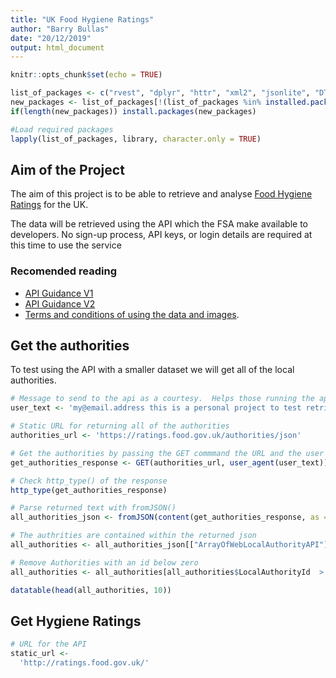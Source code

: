 ---
title: "UK Food Hygiene Ratings"
author: "Barry Bullas"
date: "20/12/2019"
output: html_document
---

```{r setup, include=FALSE}
knitr::opts_chunk$set(echo = TRUE)

list_of_packages <- c("rvest", "dplyr", "httr", "xml2", "jsonlite", "DT")
new_packages <- list_of_packages[!(list_of_packages %in% installed.packages()[,"Package"])]
if(length(new_packages)) install.packages(new_packages)

#Load required packages
lapply(list_of_packages, library, character.only = TRUE)
```

## Aim of the Project

The aim of this project is to be able to retrieve and analyse [Food Hygiene Ratings](http://api.ratings.food.gov.uk/help) for the UK.  

The data will be retrieved using the API which the FSA make available to developers. No sign-up process, API keys, or login details are required at this time to use the service

### Recomended reading

* [API Guidance V1](https://ratings.food.gov.uk/open-data-resources/documents/api-guidance.pdf)
* [API Guidance V2](http://api.ratings.food.gov.uk/help)
* [Terms and conditions of using the data and images](http://www.food.gov.uk/terms-and-conditions).

## Get the authorities
To test using the API with a smaller dataset we will get all of the local authorities.

```{r }
# Message to send to the api as a courtesy.  Helps those running the api contact you if needed
user_text <- 'my@email.address this is a personal project to test retrieving data from the FSA api'

# Static URL for returning all of the authorities
authorities_url <- 'https://ratings.food.gov.uk/authorities/json'

# Get the authorities by passing the GET commmand the URL and the user text
get_authorities_response <- GET(authorities_url, user_agent(user_text))

# Check http_type() of the response
http_type(get_authorities_response)

# Parse returned text with fromJSON()
all_authorities_json <- fromJSON(content(get_authorities_response, as = "text",  encoding = "UTF-8"), simplifyDataFrame = TRUE)

# The authrities are contained within the returned json
all_authorities <- all_authorities_json[["ArrayOfWebLocalAuthorityAPI"]][["WebLocalAuthorityAPI"]]

# Remove Authorities with an id below zero
all_authorities <- all_authorities[all_authorities$LocalAuthorityId  > 0,]

datatable(head(all_authorities, 10))
```

## Get Hygiene Ratings

```{r}
# URL for the API
static_url <-
  'http://ratings.food.gov.uk/'


```

